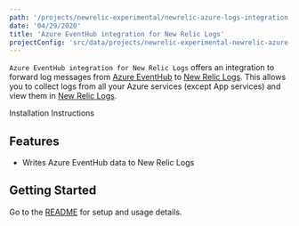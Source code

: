 ```yaml
---
path: '/projects/newrelic-experimental/newrelic-azure-logs-integration'
date: '04/29/2020'
title: 'Azure EventHub integration for New Relic Logs'
projectConfig: 'src/data/projects/newrelic-experimental-newrelic-azure-logs-integration.json'
---
```


<!-- Imports must occur at the top of the file -->


`Azure EventHub integration for New Relic Logs` offers an integration to forward log messages from [Azure EventHub](https://azure.microsoft.com/en-us/services/event-hubs/) to [New Relic Logs](https://docs.newrelic.com/docs/introduction-new-relic-logs). This allows you to collect logs from all your Azure services (except App services) and view them in [New Relic Logs](https://docs.newrelic.com/docs/introduction-new-relic-logs).

<Link to="https://github.com/newrelic-experimental/newrelic-azure-logs-integration">
  Installation Instructions
</Link>

## Features

- Writes Azure EventHub data to New Relic Logs

## Getting Started

Go to the [README](https://github.com/newrelic-experimental/newrelic-azure-logs-integration#readme) for setup and usage details.
